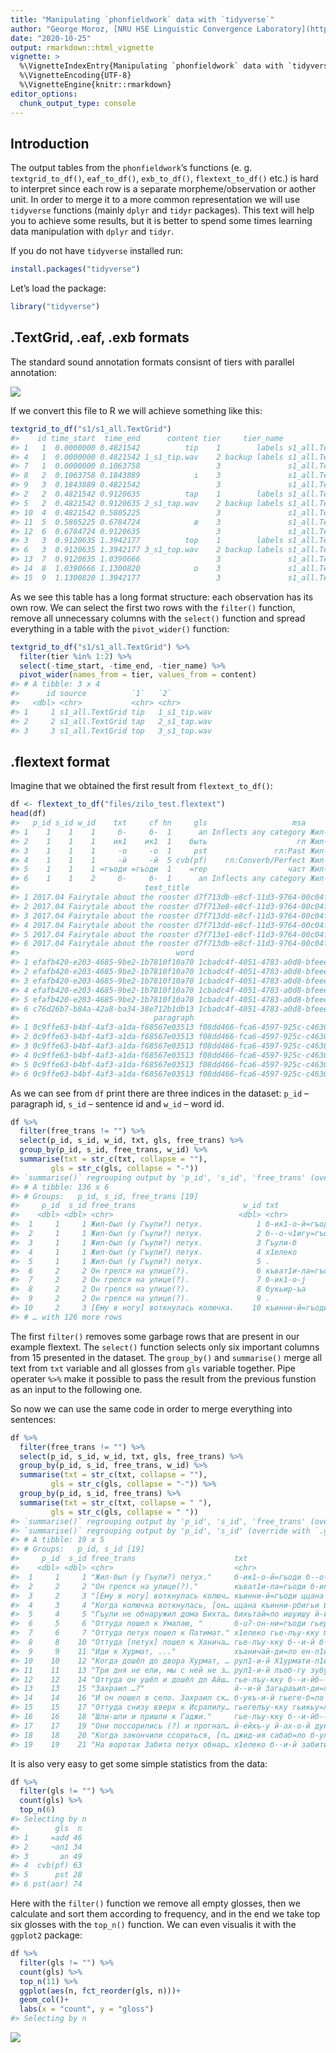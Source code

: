 ```yaml
---
title: "Manipulating `phonfieldwork` data with `tidyverse`"
author: "George Moroz, [NRU HSE Linguistic Convergence Laboratory](https://ilcl.hse.ru/en/)"
date: "2020-10-25"
output: rmarkdown::html_vignette
vignette: >
  %\VignetteIndexEntry{Manipulating `phonfieldwork` data with `tidyverse`}
  %\VignetteEncoding{UTF-8}
  %\VignetteEngine{knitr::rmarkdown}
editor_options: 
  chunk_output_type: console
---
```




## Introduction

The output tables from the `phonfieldwork`'s functions (e. g. `textgrid_to_df()`, `eaf_to_df()`, `exb_to_df()`, `flextext_to_df()` etc.) is hard to interpret since each row is a separate morpheme/observation or aother unit. In order to merge it to a more common representation we will use `tidyverse` functions (mainly `dplyr` and `tidyr` packages). This text will help you to achieve some results, but it is better to spend some times learning data manipulation with `dplyr` and `tidyr`.

If you do not have `tidyverse` installed run:


```r
install.packages("tidyverse")
```

Let's load the package:


```r
library("tidyverse")
```


## .TextGrid, .eaf, .exb formats
The standard sound annotation formats consisnt of tiers with parallel annotation:

![](unnamed-chunk-31-1.png)

If we convert this file to R we will achieve something like this:


```r
textgrid_to_df("s1/s1_all.TextGrid")
#>    id time_start  time_end      content tier     tier_name          source
#> 1   1  0.0000000 0.4821542          tip    1        labels s1_all.TextGrid
#> 4   1  0.0000000 0.4821542 1_s1_tip.wav    2 backup labels s1_all.TextGrid
#> 7   1  0.0000000 0.1063758                 3               s1_all.TextGrid
#> 8   2  0.1063758 0.1843889            ı    3               s1_all.TextGrid
#> 9   3  0.1843889 0.4821542                 3               s1_all.TextGrid
#> 2   2  0.4821542 0.9120635          tap    1        labels s1_all.TextGrid
#> 5   2  0.4821542 0.9120635 2_s1_tap.wav    2 backup labels s1_all.TextGrid
#> 10  4  0.4821542 0.5805225                 3               s1_all.TextGrid
#> 11  5  0.5805225 0.6784724            æ    3               s1_all.TextGrid
#> 12  6  0.6784724 0.9120635                 3               s1_all.TextGrid
#> 3   3  0.9120635 1.3942177          top    1        labels s1_all.TextGrid
#> 6   3  0.9120635 1.3942177 3_s1_top.wav    2 backup labels s1_all.TextGrid
#> 13  7  0.9120635 1.0390666                 3               s1_all.TextGrid
#> 14  8  1.0390666 1.1300820            ɒ    3               s1_all.TextGrid
#> 15  9  1.1300820 1.3942177                 3               s1_all.TextGrid
```

As we see this table has a long format structure: each observation has its own row. We can select the first two rows with the `filter()` function, remove all unnecessary columns with the `select()` function and spread everything in a table with the `pivot_wider()` function:


```r
textgrid_to_df("s1/s1_all.TextGrid") %>% 
  filter(tier %in% 1:2) %>% 
  select(-time_start, -time_end, -tier_name) %>% 
  pivot_wider(names_from = tier, values_from = content)
#> # A tibble: 3 x 4
#>      id source          `1`   `2`         
#>   <dbl> <chr>           <chr> <chr>       
#> 1     1 s1_all.TextGrid tip   1_s1_tip.wav
#> 2     2 s1_all.TextGrid tap   2_s1_tap.wav
#> 3     3 s1_all.TextGrid top   3_s1_top.wav
```

## .flextext format

Imagine that we obtained the first result from `flextext_to_df()`:


```r
df <- flextext_to_df("files/zilo_test.flextext")
head(df)
#>   p_id s_id w_id    txt     cf hn     gls                   msa                free_trans
#> 1    1    1    1     б-     б-  1      an Inflects any category Жил-был (у Гъули?) петух.
#> 2    1    1    1    ик1    ик1  1    быть                    гл Жил-был (у Гъули?) петух.
#> 3    1    1    1     -о     -о  1     pst               гл:Past Жил-был (у Гъули?) петух.
#> 4    1    1    1     -й     -й  5 cvb(pf)    гл:Converb/Perfect Жил-был (у Гъули?) петух.
#> 5    1    1    1 =гъоди =гъоди  1    =rep                  част Жил-был (у Гъули?) петух.
#> 6    1    1    2     б-     б-  1      an Inflects any category Жил-был (у Гъули?) петух.
#>                            text_title                                morph
#> 1 2017.04 Fairytale about the rooster d7f713db-e8cf-11d3-9764-00c04f186933
#> 2 2017.04 Fairytale about the rooster d7f713e8-e8cf-11d3-9764-00c04f186933
#> 3 2017.04 Fairytale about the rooster d7f713dd-e8cf-11d3-9764-00c04f186933
#> 4 2017.04 Fairytale about the rooster d7f713dd-e8cf-11d3-9764-00c04f186933
#> 5 2017.04 Fairytale about the rooster d7f713e1-e8cf-11d3-9764-00c04f186933
#> 6 2017.04 Fairytale about the rooster d7f713db-e8cf-11d3-9764-00c04f186933
#>                                   word                               phrase
#> 1 efafb420-e203-4685-9be2-1b7810f10a70 1cbadc4f-4051-4783-a0d8-bfeee2d2fb13
#> 2 efafb420-e203-4685-9be2-1b7810f10a70 1cbadc4f-4051-4783-a0d8-bfeee2d2fb13
#> 3 efafb420-e203-4685-9be2-1b7810f10a70 1cbadc4f-4051-4783-a0d8-bfeee2d2fb13
#> 4 efafb420-e203-4685-9be2-1b7810f10a70 1cbadc4f-4051-4783-a0d8-bfeee2d2fb13
#> 5 efafb420-e203-4685-9be2-1b7810f10a70 1cbadc4f-4051-4783-a0d8-bfeee2d2fb13
#> 6 c76d26b7-b84a-42a8-ba34-38e712b1db13 1cbadc4f-4051-4783-a0d8-bfeee2d2fb13
#>                              paragraph                                 text
#> 1 0c9ffe63-b4bf-4af3-a1da-f68567e03513 f08dd466-fca6-4597-925c-c46309387ef7
#> 2 0c9ffe63-b4bf-4af3-a1da-f68567e03513 f08dd466-fca6-4597-925c-c46309387ef7
#> 3 0c9ffe63-b4bf-4af3-a1da-f68567e03513 f08dd466-fca6-4597-925c-c46309387ef7
#> 4 0c9ffe63-b4bf-4af3-a1da-f68567e03513 f08dd466-fca6-4597-925c-c46309387ef7
#> 5 0c9ffe63-b4bf-4af3-a1da-f68567e03513 f08dd466-fca6-4597-925c-c46309387ef7
#> 6 0c9ffe63-b4bf-4af3-a1da-f68567e03513 f08dd466-fca6-4597-925c-c46309387ef7
```

As we can see from `df` print there are three indices in the dataset: `p_id` -- paragraph id, `s_id` -- sentence id and `w_id` -- word id.


```r
df %>% 
  filter(free_trans != "") %>% 
  select(p_id, s_id, w_id, txt, gls, free_trans) %>% 
  group_by(p_id, s_id, free_trans, w_id) %>% 
  summarise(txt = str_c(txt, collapse = ""),
         gls = str_c(gls, collapse = "-"))
#> `summarise()` regrouping output by 'p_id', 's_id', 'free_trans' (override with `.groups` argument)
#> # A tibble: 136 x 6
#> # Groups:   p_id, s_id, free_trans [19]
#>     p_id  s_id free_trans                        w_id txt              gls                       
#>    <dbl> <dbl> <chr>                            <dbl> <chr>            <chr>                     
#>  1     1     1 Жил-был (у Гъули?) петух.            1 б-ик1-о-й=гъоди  "an-быть-pst-cvb(pf)-=rep"
#>  2     1     1 Жил-был (у Гъули?) петух.            2 б--о-ч1игу=гъоди "an--pst-neg.cvb-=rep"    
#>  3     1     1 Жил-был (у Гъули?) петух.            3 Гъули-б          "Гъули-an(gen)"           
#>  4     1     1 Жил-был (у Гъули?) петух.            4 х1елеко          "петух"                   
#>  5     1     1 Жил-был (у Гъули?) петух.            5 .                ""                        
#>  6     2     2 Он грелся на улице(?).               6 къват1и-ла=гъоди "улица-in-=rep"           
#>  7     2     2 Он грелся на улице(?).               7 б-ик1-о-j        "an-быть-pst-cvb(pf)"     
#>  8     2     2 Он грелся на улице(?).               8 букьир-ъа        "Букир-sup"               
#>  9     2     2 Он грелся на улице(?).               9 .                ""                        
#> 10     2     3 [Ему в ногу] воткнулась колючка.    10 къинни-й=гъоди   "втыкаться-cvb(pf)-=rep"  
#> # … with 126 more rows
```

The first `filter()` removes some garbage rows that are present in our example flextext. The `select()` function selects only six important columns from 15 presented in the dataset. The `group_by()` and `summarise()` merge all text from `txt` variable and all glosses from `gls` variable together. Pipe operater `%>% ` make it possible to pass the result from the previous funstion as an input to the following one.

So now we can use the same code in order to merge everything into sentences:


```r
df %>% 
  filter(free_trans != "") %>% 
  select(p_id, s_id, w_id, txt, gls, free_trans) %>% 
  group_by(p_id, s_id, free_trans, w_id) %>% 
  summarise(txt = str_c(txt, collapse = ""),
         gls = str_c(gls, collapse = "-")) %>% 
  group_by(p_id, s_id, free_trans) %>% 
  summarise(txt = str_c(txt, collapse = " "),
         gls = str_c(gls, collapse = " "))
#> `summarise()` regrouping output by 'p_id', 's_id', 'free_trans' (override with `.groups` argument)
#> `summarise()` regrouping output by 'p_id', 's_id' (override with `.groups` argument)
#> # A tibble: 19 x 5
#> # Groups:   p_id, s_id [19]
#>     p_id  s_id free_trans                      txt                         gls                       
#>    <dbl> <dbl> <chr>                           <chr>                       <chr>                     
#>  1     1     1 "Жил-был (у Гъули?) петух."     б-ик1-о-й=гъоди б--о-ч1игу… "an-быть-pst-cvb(pf)-=rep…
#>  2     2     2 "Он грелся на улице(?)."        къват1и-ла=гъоди б-ик1-о-j… "улица-in-=rep an-быть-ps…
#>  3     2     3 "[Ему в ногу] воткнулась колюч… къинни-й=гъоди ццана .      "втыкаться-cvb(pf)-=rep к…
#>  4     3     4 "Когда колючка воткнулась, [он… ццана къинни-рбигьи б-uʔ-o… "колючка втыкаться-pst.pt…
#>  5     4     5 "Гъули не обнаружил дома Бихта… бихьтай=ло ишуишу й-ис-он-… "Бихтай-=add дома-дома f-…
#>  6     5     6 "Оттуда пошел к Умалаю, "       б-uʔ-oн-ни=гъоди гьербади … "an-идти-pst-pst(aor)-=re…
#>  7     6     7 "Оттуда петух пошел к Патимат." х1елеко гье-лъу-кку б-ел1-… "петух dem-dat-el an-go-p…
#>  8     8    10 "Оттуда [петух] пошел к Ханича… гье-лъу-кку б--и-й б-uʔ-oн… "dem-dat-el an--pst(aor)-…
#>  9     9    11 "Иди к Хурмат, ..."             хъаничай-ди=ло ен-л1и бежу… "Ханичай-erg-=add rfl-gen…
#> 10    10    12 "Когда дошёл до двора Хурмат, … рул1-и-й Х1урмати-л1и рей-… "говорить--cvb(pf) Хурмат…
#> 11    11    13 "Три дня не ели, мы с ней не з… рул1-и-й лъоб-гу зубу в-ук… "говорить--cvb(pf) три-nu…
#> 12    12    14 "Оттуда он ушёл и дошёл до Айш… гье-лъу-кку б--и-йб--и-й б… "dem-dat-el an--pst(aor)-…
#> 13    13    15 "Захраил …?"                    й--и-й Загьраъил-ди=ло б-у… "f--pst(aor)-cvb(pf) Захр…
#> 14    14    16 "И он пошел в село. Захраил ск… б-укъ-и-й гьеге-б=ло гьон-… "an-гнать-pst-pf dem-an-=…
#> 15    15    17 "Оттуда снизу вверх к Исрапилу… гьегелъу-кку гьикьу=ло лъо… "там-el внизу-=add вверх …
#> 16    16    18 "Шли-шли и пришли к Гаджи."     гье-лъу-кку б--и-йб--и-й б… "dem-dat-el an--pst(aor)-…
#> 17    17    19 "Они поссорились (?) и прогнал… й-ейхъ-у й-ах-о-й дунял б-… "f-ругать-pst f-драться-p…
#> 18    18    20 "Когда закончили ссориться, [п… джид-ия сабаб=ло б-ул1-и-й… "делать-fut причина-=add …
#> 19    19    21 "На воротах Забита петух обнар… х1елеко б--и-й забити-б ка… "петух an--pst(aor)-cvb(p…
```

It is also very easy to get some simple statistics from the data:


```r
df %>% 
  filter(gls != "") %>% 
  count(gls) %>% 
  top_n(6)
#> Selecting by n
#>        gls  n
#> 1     =add 46
#> 2     ¬an1 34
#> 3       an 49
#> 4  cvb(pf) 63
#> 5      pst 28
#> 6 pst(aor) 74
```

Here with the `filter()` function we remove all empty glosses, then we calculate and sort them according to frequency, and in the end we take top six glosses with the `top_n()` function. We can even visualis it with the `ggplot2` package:


```r
df %>% 
  filter(gls != "") %>% 
  count(gls) %>% 
  top_n(11) %>% 
  ggplot(aes(n, fct_reorder(gls, n)))+
  geom_col()+
  labs(x = "count", y = "gloss")
#> Selecting by n
```

![](unnamed-chunk-10-1.png)

